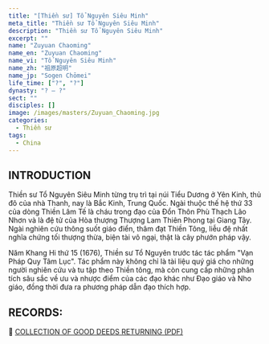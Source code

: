 ```yaml
---
title: "[Thiền sư] Tổ Nguyên Siêu Minh"
meta_title: "Thiền sư Tổ Nguyên Siêu Minh"
description: "Thiền sư Tổ Nguyên Siêu Minh"
excerpt: ""
name: "Zuyuan Chaoming"
name_en: "Zuyuan Chaoming"
name_vi: "Tổ Nguyên Siêu Minh"
name_zh: "祖原超明"
name_jp: "Sogen Chōmei"
life_time: ["?", "?"]
dynasty: "? — ?"
sect: ""
disciples: []
image: /images/masters/Zuyuan_Chaoming.jpg
categories:
  - Thiền sư
tags:
  - China
---
```


## INTRODUCTION

Thiền sư Tổ Nguyên Siêu Minh từng trụ trì tại núi Tiểu Dương ở Yên Kinh, thủ đô của nhà Thanh, nay là Bắc Kinh, Trung Quốc.
Ngài thuộc thế hệ thứ 33 của dòng Thiền Lâm Tế là cháu trong đạo của Đổn Thôn Phù Thạch Lão Nhơn và là đệ tử của Hòa thượng Thượng Lam Thiên Phong tại Giang Tây.
Ngài nghiên cứu thông suốt giáo điển, thâm đạt Thiền Tông, liễu đệ nhất nghĩa chứng tối thượng thừa, biện tài vô ngại, thật là cây phướn pháp vậy.

Năm Khang Hi thứ 15 (1676), Thiền sư Tổ Nguyên trước tác tác phẩm "Vạn Pháp Quy Tâm Lục".
Tác phẩm này không chỉ là tài liệu quý giá cho những người nghiên cứu và tu tập theo Thiền tông, mà còn cung cấp những phân tích sâu sắc về ưu và nhược điểm của các đạo khác như Đạo giáo và Nho giáo, đồng thời đưa ra phương pháp dẫn đạo thích hợp.

## RECORDS:

📖 <a href="https://thuvienhoasen.org/images/file/3M9kIz8G0wgQAIYM/van-phap-quy-tam-luc.pdf" target="_blank">COLLECTION OF GOOD DEEDS RETURNING (PDF)</a>
